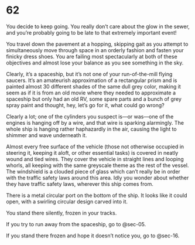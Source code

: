 # 62 {#sec-62}

You decide to keep going. You really don’t care about the glow in the sewer, and you’re probably going to be late to that extremely important event! 

You travel down the pavement at a hopping, skipping gait as you attempt to simultaneously move through space in an orderly fashion and fasten your finicky dress shoes. You are failing most spectacularly at both of these objectives and almost lose your balance as you see something in the sky. 

Clearly, it’s a spaceship, but it’s not one of your run-of-the-mill flying saucers. It’s an amateurish approximation of a rectangular prism and is painted almost 30 different shades of the same dull grey color, making it seem as if it is from an old movie where they needed to approximate a spaceship but only had an old RV, some spare parts and a bunch of grey spray paint and thought, hey, let’s go for it, what could go wrong? 

Clearly a lot; one of the cylinders you suspect is—or was—one of the engines is hanging off by a wire, and that wire is sparking alarmingly. The whole ship is hanging rather haphazardly in the air, causing the light to shimmer and wave underneath it. 

Almost every free surface of the vehicle (those not otherwise occupied in steering it, keeping it aloft, or other essential tasks) is covered in neatly wound and tied wires. They cover the vehicle in straight lines and looping whorls, all keeping with the same greyscale theme as the rest of the vessel. The windshield is a clouded piece of glass which can’t really be in order with the traffic safety laws around this area. Idly you wonder about whether they have traffic safety laws, wherever this ship comes from. 

There is a metal circular port on the bottom of the ship. It looks like it could open, with a swirling circular design carved into it.

You stand there silently, frozen in your tracks. 

If you try to run away from the spaceship, go to @sec-05.

If you stand there frozen and hope it doesn’t notice you, go to @sec-16.
